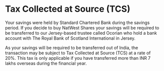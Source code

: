 # Tax Collected at Source (TCS)

Your savings were held by Standard Chartered Bank during the savings period. If you decide to buy NatWest Shares your savings will be required to be transferred to our Jersey-based trustee called Ocorian who hold a bank account with The Royal Bank of Scotland International in Jersey.

As your savings will be required to be transferred out of India, the transaction may be subject to Tax Collected at Source (TCS) at a rate of 20%. This tax is only applicable if you have transferred more than INR 7 lakhs overseas during the financial year.